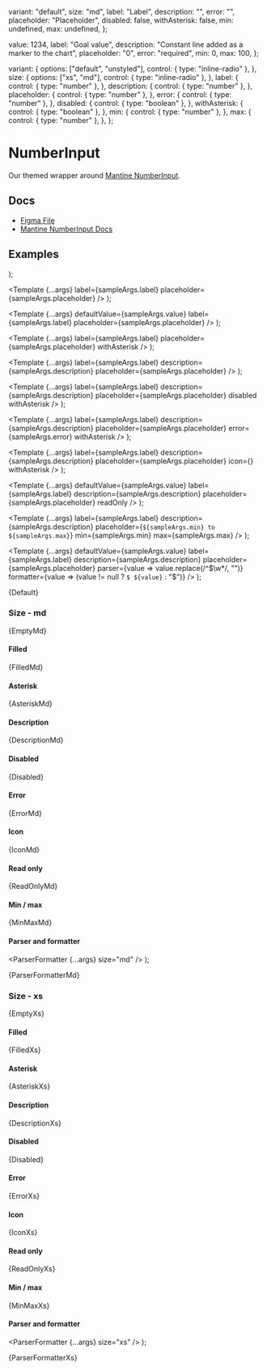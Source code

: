 
  variant: "default",
  size: "md",
  label: "Label",
  description: "",
  error: "",
  placeholder: "Placeholder",
  disabled: false,
  withAsterisk: false,
  min: undefined,
  max: undefined,
};

  value: 1234,
  label: "Goal value",
  description: "Constant line added as a marker to the chart",
  placeholder: "0",
  error: "required",
  min: 0,
  max: 100,
};

  variant: {
    options: ["default", "unstyled"],
    control: { type: "inline-radio" },
  },
  size: {
    options: ["xs", "md"],
    control: { type: "inline-radio" },
  },
  label: {
    control: { type: "number" },
  },
  description: {
    control: { type: "number" },
  },
  placeholder: {
    control: { type: "number" },
  },
  error: {
    control: { type: "number" },
  },
  disabled: {
    control: { type: "boolean" },
  },
  withAsterisk: {
    control: { type: "boolean" },
  },
  min: {
    control: { type: "number" },
  },
  max: {
    control: { type: "number" },
  },
};

<Meta
  title="Inputs/NumberInput"
  component={NumberInput}
  args={args}
  argTypes={argTypes}
/>

# NumberInput

Our themed wrapper around [Mantine NumberInput](https://mantine.dev/core/number-input/).

## Docs

- [Figma File](https://www.figma.com/file/YWyb541aUHtYXJVPzyYSbg/Input-%2F-Numbers?type=design&node-id=1-96&mode=design&t=2eUYOsqZZeMc4OGT-0)
- [Mantine NumberInput Docs](https://mantine.dev/core/number-input/)

## Examples


  <Stack>
    <NumberInput {...args} variant="default" />
    <NumberInput {...args} variant="unstyled" />
  </Stack>
);

  <Template
    {...args}
    label={sampleArgs.label}
    placeholder={sampleArgs.placeholder}
  />
);

  <Template
    {...args}
    defaultValue={sampleArgs.value}
    label={sampleArgs.label}
    placeholder={sampleArgs.placeholder}
  />
);

  <Template
    {...args}
    label={sampleArgs.label}
    placeholder={sampleArgs.placeholder}
    withAsterisk
  />
);

  <Template
    {...args}
    label={sampleArgs.label}
    description={sampleArgs.description}
    placeholder={sampleArgs.placeholder}
  />
);

  <Template
    {...args}
    label={sampleArgs.label}
    description={sampleArgs.description}
    placeholder={sampleArgs.placeholder}
    disabled
    withAsterisk
  />
);

  <Template
    {...args}
    label={sampleArgs.label}
    description={sampleArgs.description}
    placeholder={sampleArgs.placeholder}
    error={sampleArgs.error}
    withAsterisk
  />
);

  <Template
    {...args}
    label={sampleArgs.label}
    description={sampleArgs.description}
    placeholder={sampleArgs.placeholder}
    icon={<Icon name="int" />}
    withAsterisk
  />
);

  <Template
    {...args}
    defaultValue={sampleArgs.value}
    label={sampleArgs.label}
    description={sampleArgs.description}
    placeholder={sampleArgs.placeholder}
    readOnly
  />
);

  <Template
    {...args}
    label={sampleArgs.label}
    description={sampleArgs.description}
    placeholder={`${sampleArgs.min} to ${sampleArgs.max}`}
    min={sampleArgs.min}
    max={sampleArgs.max}
  />
);

  <Template
    {...args}
    defaultValue={sampleArgs.value}
    label={sampleArgs.label}
    description={sampleArgs.description}
    placeholder={sampleArgs.placeholder}
    parser={value => value.replace(/^\$\w*/, "")}
    formatter={value => (value != null ? `$ ${value}` : "$")}
  />
);

<Canvas>
  <Story name="Default">{Default}</Story>
</Canvas>

### Size - md


<Canvas>
  <Story name="Empty, md">{EmptyMd}</Story>
</Canvas>

#### Filled


<Canvas>
  <Story name="Filled, md">{FilledMd}</Story>
</Canvas>

#### Asterisk


<Canvas>
  <Story name="Asterisk, md">{AsteriskMd}</Story>
</Canvas>

#### Description


<Canvas>
  <Story name="Description, md">{DescriptionMd}</Story>
</Canvas>

#### Disabled


<Canvas>
  <Story name="Disabled, md">{Disabled}</Story>
</Canvas>

#### Error


<Canvas>
  <Story name="Error, md">{ErrorMd}</Story>
</Canvas>

#### Icon


<Canvas>
  <Story name="Icon, md">{IconMd}</Story>
</Canvas>

#### Read only


<Canvas>
  <Story name="Raed only, md">{ReadOnlyMd}</Story>
</Canvas>

#### Min / max


<Canvas>
  <Story name="Min / max, md">{MinMaxMd}</Story>
</Canvas>

#### Parser and formatter

  <ParserFormatter {...args} size="md" />
);

<Canvas>
  <Story name="Parser and formatter, md">{ParserFormatterMd}</Story>
</Canvas>

### Size - xs


<Canvas>
  <Story name="Empty, xs">{EmptyXs}</Story>
</Canvas>

#### Filled


<Canvas>
  <Story name="Filled, xs">{FilledXs}</Story>
</Canvas>

#### Asterisk


<Canvas>
  <Story name="Asterisk, xs">{AsteriskXs}</Story>
</Canvas>

#### Description


<Canvas>
  <Story name="Description, xs">{DescriptionXs}</Story>
</Canvas>

#### Disabled


<Canvas>
  <Story name="Disabled, xs">{Disabled}</Story>
</Canvas>

#### Error


<Canvas>
  <Story name="Error, xs">{ErrorXs}</Story>
</Canvas>

#### Icon


<Canvas>
  <Story name="Icon, xs">{IconXs}</Story>
</Canvas>

#### Read only


<Canvas>
  <Story name="Raed only, xs">{ReadOnlyXs}</Story>
</Canvas>

#### Min / max


<Canvas>
  <Story name="Min / max, xs">{MinMaxXs}</Story>
</Canvas>

#### Parser and formatter

  <ParserFormatter {...args} size="xs" />
);

<Canvas>
  <Story name="Parser and formatter, xs">{ParserFormatterXs}</Story>
</Canvas>
